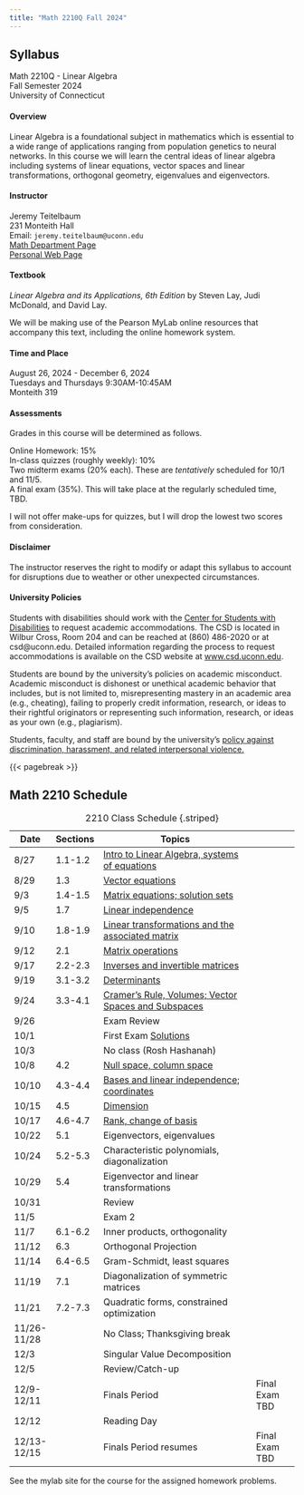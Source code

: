 ```yaml
---
title: "Math 2210Q Fall 2024"
---
```


## Syllabus 

| Math 2210Q - Linear Algebra
| Fall Semester 2024
| University of Connecticut

#### Overview

 Linear Algebra is a foundational subject in mathematics which is essential to a wide range of applications ranging from population genetics
to neural networks.  In this course we will learn the central ideas of linear
algebra including systems of linear equations, vector spaces and linear transformations, orthogonal geometry, eigenvalues and eigenvectors.

#### Instructor

| Jeremy Teitelbaum 
| 231 Monteith Hall 
| Email: `jeremy.teitelbaum@uconn.edu` 
| [Math Department Page](https://math.uconn.edu/teitelbaum)  
| [Personal Web Page](https://jeremy9959.net)

#### Textbook

*Linear Algebra and its Applications, 6th Edition* by Steven Lay, Judi McDonald, and David Lay.

We will be making use of the Pearson MyLab online resources that accompany this text, including the online homework system.

#### Time and Place

| August 26, 2024 - December 6, 2024 
| Tuesdays and Thursdays 9:30AM-10:45AM 
| Monteith 319

#### Assessments

Grades in this course will be determined as follows.

| Online Homework: 15%
| In-class quizzes (roughly weekly): 10%
| Two midterm exams (20% each).  These are *tentatively* scheduled for 10/1 and 11/5.
| A final exam (35%). This will take place at the regularly scheduled time, TBD.

I will not offer make-ups for quizzes, but I will drop the lowest two scores from consideration.

#### Disclaimer

The instructor reserves the right to modify or adapt this syllabus to account for disruptions due to weather or other unexpected circumstances.

#### University Policies

Students with disabilities should work with the [Center for
Students with Disabilities](https://csd.uconn.edu) to 
 request academic accommodations. The CSD is located in Wilbur Cross, Room 204 and
can be reached at (860) 486-2020 or at csd@uconn.edu.  Detailed
information regarding the process to request accommodations is
available on the CSD website at [www.csd.uconn.edu](https://csd.uconn.edu).  

Students are bound by the university's policies on academic misconduct.
Academic misconduct is dishonest or unethical academic behavior that includes, but is not limited to, misrepresenting mastery in an academic area (e.g., cheating), failing to properly credit information, research, or ideas to their rightful originators or representing such information, research, or ideas as your own (e.g., plagiarism).

Students, faculty, and staff are bound by the university's [policy against discrimination,
harassment, and related interpersonal violence.](https://policy.uconn.edu/2015/12/29/policy-against-discrimination-harassment-and-related-interpersonal-violence/)

{{< pagebreak >}}

## Math 2210 Schedule

| Date        | Sections | Topics                                              |
| ----------- | -------- | --------------------------------------------------- | -------------- |
| 8/27        | 1.1-1.2  | [Intro to Linear Algebra, systems of equations](notes/day1.pdf)       |
| 8/29        | 1.3      | [Vector equations](notes/day2.pdf)                                   |
| 9/3         | 1.4-1.5  | [Matrix equations; solution sets](notes/day3.pdf)                   |
| 9/5         | 1.7      | [Linear independence](notes/day4.pdf)                                |
| 9/10        | 1.8-1.9  | [Linear transformations and the associated matrix](notes/day5.pdf)    |
| 9/12        | 2.1      | [Matrix operations](notes/day6.pdf)                              |
| 9/17        | 2.2-2.3  | [Inverses and invertible matrices](notes/day7.pdf)                 |
| 9/19        | 3.1-3.2  | [Determinants](notes/day8.pdf)                                        |
| 9/24        | 3.3-4.1  | [Cramer's Rule, Volumes; Vector Spaces and Subspaces](notes/day8.pdf)|
| 9/26        |          | Exam Review                                         |
| 10/1        |          | First Exam    [Solutions](notes/solutions.pdf)                                      |
| 10/3        |          | No class (Rosh Hashanah)                            |
| 10/8        | 4.2      | [Null space, column space](notes/day9.pdf)                            |
| 10/10       | 4.3-4.4  | [Bases and linear independence; coordinates](notes/day10.pdf)         |
| 10/15       | 4.5      | [Dimension](notes/day11.pdf)                                           |
| 10/17       | 4.6-4.7  | [Rank, change of basis](notes/day12.pdf)                               |
| 10/22       | 5.1      | Eigenvectors, eigenvalues                           |
| 10/24       | 5.2-5.3  | Characteristic polynomials, diagonalization         |
| 10/29       | 5.4      | Eigenvector and linear transformations              |
| 10/31       |          | Review                                              |
| 11/5        |          | Exam 2                                              |
| 11/7        | 6.1-6.2  | Inner products, orthogonality                       |
| 11/12       | 6.3      | Orthogonal Projection                               |
| 11/14       | 6.4-6.5  | Gram-Schmidt, least squares                         |
| 11/19       | 7.1      | Diagonalization of symmetric matrices               |
| 11/21       | 7.2-7.3  | Quadratic forms, constrained optimization           |
| 11/26-11/28 |          | No Class; Thanksgiving break                        |
| 12/3        |          | Singular Value Decomposition                        |
| 12/5        |          | Review/Catch-up                                     |
| 12/9-12/11  |          | Finals Period                                       | Final Exam TBD |
| 12/12       |          | Reading Day                                         |
| 12/13-12/15 |          | Finals Period resumes                               | Final Exam TBD |

: 2210 Class Schedule {.striped}


See the mylab site for the course for the assigned homework problems.
